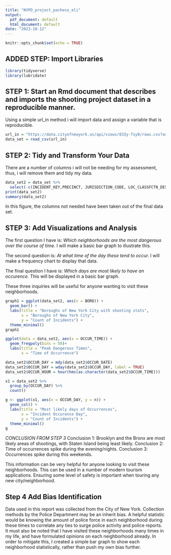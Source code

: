 ```yaml
---
title: "NYPD_project_pacheco_eli"
output:
  pdf_document: default
  html_document: default
date: "2023-10-12"
---
```


```r
knitr::opts_chunk$set(echo = TRUE)
```

## ADDED STEP:  Import Libraries
```r

library(tidyverse)
library(lubridate)
```


## STEP 1: Start an Rmd document that describes and imports the shooting project dataset in a reproducible manner.

Using a simple url_in method i will import data and assign a variable that is reproducible.

```r
url_in = "https://data.cityofnewyork.us/api/views/833y-fsy8/rows.csv?accessType=DOWNLOAD"
data_set = read_csv(url_in)
```

## STEP 2: Tidy and Transform Your Data
There are a number of columns i will not be needing for my assessment, thus, i will remove them and tidy my data.

```r
data_set2 = data_set %>% 
  select(-c(INCIDENT_KEY,PRECINCT, JURISDICTION_CODE, LOC_CLASSFCTN_DESC, LOC_OF_OCCUR_DESC, LOCATION_DESC, X_COORD_CD, Y_COORD_CD, Longitude, Latitude, Lon_Lat))
print(data_set2)
summary(data_set2)
```
In this figure, the columns not needed have been taken out of the final data set.


## STEP 3: Add Visualizations and Analysis
The first question I have is:  *Which neighborhoods are the most dangerous over the course of time.*
I will make a basic bar graph to illustrate this.

The second question is: *At what time of the day these tend to occur.*
I will make a frequency chart to display that data.

The final question I have is:  *Which days are most likely to have an occurence.*
This will be displayed in a basic bar graph.

These three inquiries will be useful for anyone wanting to visit these neighborhoods. 

```r
graph1 = ggplot(data_set2, aes(x = BORO)) +
  geom_bar() +
  labs(title = "Boroughs of New York City with shooting stats",
       x = "Boroughs of New York City",
       y = "Count of Incidents") +
  theme_minimal()
graph1

ggplot(data = data_set2, aes(x = OCCUR_TIME)) +
  geom_freqpoly(bins = 50)+
  labs(title = "Peak Dangerous Times",
       x = "Time of Occurrence")

data_set2$OCCUR_DAY = mdy(data_set2$OCCUR_DATE)
data_set2$OCCUR_DAY = wday(data_set2$OCCUR_DAY, label = TRUE)
data_set2$OCCUR_HOUR = hour(hms(as.character(data_set2$OCCUR_TIME)))

x1 = data_set2 %>%
  group_by(OCCUR_DAY) %>%
  count()

g <- ggplot(x1, aes(x = OCCUR_DAY, y = n)) +
  geom_col() +
  labs(title = "Most likely days of Occurrences",
       x = "Incident Occurence Day",
       y = "Count of Incidents") +
  theme_minimal()
g

```


*CONCLUSION FROM STEP 3*
Conclusion 1:  Brooklyn and the Bronx are most likely areas of shootings, with Staten Island being least likely.
Conclusion 2:  Time of occurrences spike during the evening/nights.
Conclusion 3:  Occurrences spike during this weekends. 

This information can be very helpful for anyone looking to visit these neighborhoods.  This can be used in a number of modern tourism applications. 
Ensuring some level of safety is important when touring any new city/neighborhood. 

## Step 4 Add Bias Identification

Data used in this report was collected from the City of New York.  Collection methods by the Police Department may be an inherit bias.  A helpful statistic would be knowing the amount of police force in each neighborhood during these times to correlate any ties to surge police activity and police reports.  
It must also be noted that I have visited these neighborhoods many times in my life, and have formulated opinions on each neighborhood already.  In order to mitigate this, I created a simple bar graph to show each neighborhood statistically, rather than push my own bias further. 




